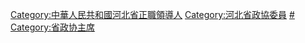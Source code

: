 [[Category:中華人民共和國河北省正職領導人|Category:中華人民共和國河北省正職領導人]]
[[Category:河北省政協委員|Category:河北省政協委員]]
[[Category:河北省各级政协主席|#]]
[[Category:省政协主席|Category:省政协主席]]